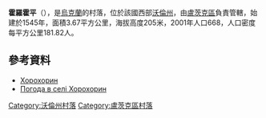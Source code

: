 {{coord|50|49|40|N|24|56|54|E|scale:30000|display=title}}

'''霍羅霍平'''（{{lang-uk|Хорохорин}}），是[[烏克蘭|烏克蘭]]的村落，位於該國西部[[沃倫州|沃倫州]]，由[[盧茨克區|盧茨克區]]負責管轄，始建於1545年，面積3.67平方公里，海拔高度205米，2001年人口668，人口密度每平方公里181.82人。

==參考資料==
* [https://web.archive.org/web/20140106040737/http://w1.c1.rada.gov.ua/pls/z7502/A005?rdat1=02.01.2014&rf7571=4140 Хорохорин]
* [http://weather.in.ua/ua/volynskaja/27504 Погода в селі Хорохорин] {{Wayback|url=http://weather.in.ua/ua/volynskaja/27504 |date=20160305092806 }}

[[Category:沃倫州村落|Category:沃倫州村落]]
[[Category:盧茨克區村落|Category:盧茨克區村落]]


{{Volyn-geo-stub}}